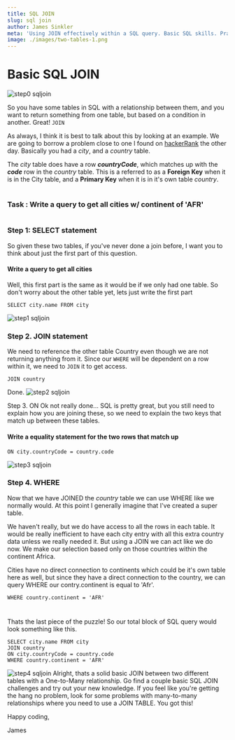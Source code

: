 ```yaml
---
title: SQL JOIN
slug: sql join   
author: James Sinkler
meta: 'Using JOIN effectively within a SQL query. Basic SQL skills. Practice a query in sql between two tables.'
image: ./images/two-tables-1.png
---
```

# Basic SQL JOIN

![step0 sqljoin](./images/two-tables-1.png)

So you have some tables in SQL with a relationship between them, and you want to return something from one table, but based on a condition in another. Great! `JOIN`

As always, I think it is best to talk about this by looking at an example. We are going to borrow a problem close to one I found on <a href='hackerRank'>hackerRank</a> the other day. Basically you had a <em>city</em>, and a <em>country</em> table. 

The <em>city</em> table does have a row <strong><em>countryCode</em></strong>, which matches up with the <strong><em>code</em></strong> row in the <em>country</em> table. This is a referred to as a <strong>Foreign Key</strong> when it is in the City table, and a <strong>Primary Key</strong> when it is in it's own table <em>country</em>.

#
### Task : Write a query to get all cities w/ continent of 'AFR'

#

### Step 1: SELECT statement
So given these two tables, if you've never done a join before, I want you to think about just the first part of this question.

#### Write a query to get all cities
Well, this first part is the same as it would be if we only had one table. So don't worry about the other table yet, lets just write the first part
```
SELECT city.name FROM city
```
![step1 sqljoin](./images/Step1SQLJoin.png)

### Step 2. JOIN statement

We need to reference the other table Country even though we are not returning anything from it. Since our `WHERE` will be dependent on a row within it, we need to `JOIN` it to get access.

```
JOIN country
```
Done.
![step2 sqljoin](./images/Step2SQLJoin.png)

Step 3. ON
Ok not really done... SQL is pretty great, but you still need to explain how you are joining these, so we need to explain the two keys that match up between these tables.

#### Write a equality statement for the two rows that match up

```
ON city.countryCode = country.code
```
![step3 sqljoin](./images/Step3SQLJoin.png)

### Step 4. WHERE
Now that we have JOINED the <em>country</em> table we can use WHERE like we normally would. At this point I generally imagine that I've created a super table. 


We haven't really, but we do have access to all the rows in each table. It would be really inefficient to have each city entry with all this extra country data unless we really needed it. But using a JOIN we can act like we do now. We make our selection based only on those countries within the continent Africa.

Cities have no direct connection to continents which could be it's own table here as well, but since they have a direct connection to the country, we can query WHERE our contry.continent is equal to 'Afr'.

```
WHERE country.continent = 'AFR'
```
#
Thats the last piece of the puzzle! So our total block of SQL query would look something like this.

```
SELECT city.name FROM city
JOIN country
ON city.countryCode = country.code
WHERE country.continent = 'AFR'
```

![step4 sqljoin](./images/Step4SQLJoin.png)
Alright, thats a solid basic JOIN between two different tables with a One-to-Many relationship. Go find a couple basic SQL JOIN challenges and try out your new knowledge. If you feel like you're getting the hang no problem, look for some problems with many-to-many relationships where you need to use a JOIN TABLE. You got this!

Happy coding,

James
